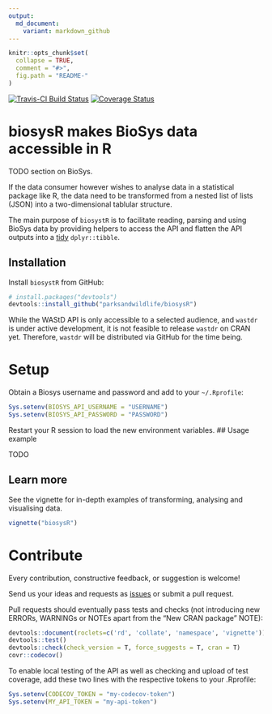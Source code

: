 ```yaml
---
output:
  md_document:
    variant: markdown_github
---
```


<!-- README.md is generated from README.Rmd. Please edit that file -->

```r
knitr::opts_chunk$set(
  collapse = TRUE,
  comment = "#>",
  fig.path = "README-"
)
```

[![Travis-CI Build Status](https://travis-ci.org/parksandwildlife/biosysR.png?branch=master)](https://travis-ci.org/parksandwildlife/biosysR)
[![Coverage Status](https://coveralls.io/repos/github/parksandwildlife/biosysR/badge.svg?branch=master)](https://coveralls.io/github/parksandwildlife/biosysR?branch=master)

# biosysR makes BioSys data accessible in R
TODO section on BioSys.

If the data consumer however wishes to analyse data in a statistical package like
R, the data need to be transformed from a nested list of lists (JSON) into a
two-dimensional tablular structure.

The main purpose of `biosystR` is to facilitate reading, parsing and using 
BioSys data by providing helpers to access the API and flatten the API outputs 
into a [tidy](http://vita.had.co.nz/papers/tidy-data.html) `dplyr::tibble`.

## Installation

Install `biosystR` from GitHub:

```r
# install.packages("devtools")
devtools::install_github("parksandwildlife/biosysR")
```

While the WAStD API is only accessible to a selected audience, and `wastdr` is
under active development, it is not feasible to release `wastdr` on CRAN yet.
Therefore, `wastdr` will be distributed via GitHub for the time being.

# Setup
Obtain a Biosys username and password and add to your `~/.Rprofile`:

```r
Sys.setenv(BIOSYS_API_USERNAME = "USERNAME")
Sys.setenv(BIOSYS_API_PASSWORD = "PASSWORD")
```

Restart your R session to load the new environment variables.
## Usage example 

TODO

## Learn more

See the vignette for in-depth examples of transforming, analysing and visualising data.

```r
vignette("biosysR")
```

# Contribute
Every contribution, constructive feedback, or suggestion is welcome! 

Send us your ideas and requests as [issues](https://github.com/parksandwildlife/biosystr/issues) 
or submit a pull request.

Pull requests should eventually pass tests and checks (not introducing new 
ERRORs, WARNINGs or NOTEs apart from the "New CRAN package" NOTE):

```r
devtools::document(roclets=c('rd', 'collate', 'namespace', 'vignette'))
devtools::test()
devtools::check(check_version = T, force_suggests = T, cran = T)
covr::codecov()
```

To enable local testing of the API as well as checking and upload of test 
coverage, add these two lines with the respective tokens to your .Rprofile:

```r
Sys.setenv(CODECOV_TOKEN = "my-codecov-token")
Sys.setenv(MY_API_TOKEN = "my-api-token")
```
